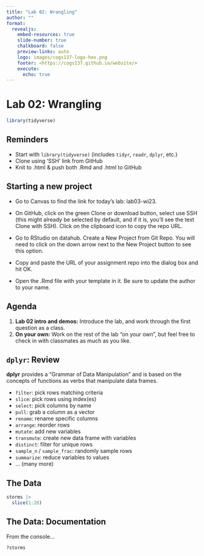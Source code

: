 ```yaml
---
title: "Lab 02: Wrangling"
author: ""
format:
  revealjs:
    embed-resources: true
    slide-number: true
    chalkboard: false 
    preview-links: auto
    logo: images/cogs137-logo-hex.png
    footer: <https://cogs137.github.io/website/>
    execute:
      echo: true
---
```


# Lab 02: Wrangling {background-color="#0E3A53"}

```r
library(tidyverse)
```

## Reminders

-   Start with `library(tidyverse)` (includes `tidyr`, `readr`, `dplyr`, etc.)
-   Clone using 'SSH' link from GitHub
-   Knit to .html & push both .Rmd and .html to GitHub

## Starting a new project

-   Go to Canvas to find the link for today's lab: lab03-wi23.

-   On GitHub, click on the green Clone or download button, select use SSH (this might already be selected by default, and if it is, you'll see the text Clone with SSH). Click on the clipboard icon to copy the repo URL.

-   Go to RStudio on datahub. Create a New Project from Git Repo. You will need to click on the down arrow next to the New Project button to see this option.

-   Copy and paste the URL of your assignment repo into the dialog box and hit OK.

-   Open the .Rmd file with your template in it. Be sure to update the author to your name.

## Agenda

1.  **Lab 02 intro and demos:** Introduce the lab, and work through the first question as a class.
2.  **On your own:** Work on the rest of the lab "on your own", but feel free to check in with classmates as much as you like.

## `dplyr`: Review {.scrollable .smaller}

**dplyr** provides a "Grammar of Data Manipulation" and is based on the concepts of functions as verbs that manipulate data frames.

-   `filter`: pick rows matching criteria
-   `slice`: pick rows using index(es)
-   `select`: pick columns by name
-   `pull`: grab a column as a vector
-   `rename`: rename specific columns
-   `arrange`: reorder rows
-   `mutate`: add new variables
-   `transmute`: create new data frame with variables
-   `distinct`: filter for unique rows
-   `sample_n` / `sample_frac`: randomly sample rows
-   `summarize`: reduce variables to values
-   ... (many more)

## The Data {.smaller}

```r
storms |>
  slice(1:20)
```

## The Data: Documentation

From the console...

```r
?storms
```
